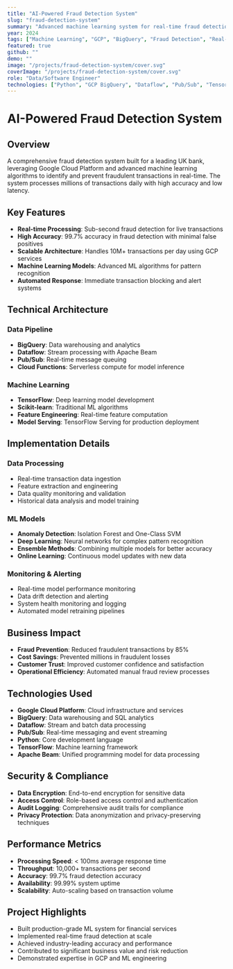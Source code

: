 ```yaml
---
title: "AI-Powered Fraud Detection System"
slug: "fraud-detection-system"
summary: "Advanced machine learning system for real-time fraud detection in financial transactions, using GCP and BigQuery for scalable data processing."
year: 2024
tags: ["Machine Learning", "GCP", "BigQuery", "Fraud Detection", "Real-time", "Banking"]
featured: true
github: ""
demo: ""
image: "/projects/fraud-detection-system/cover.svg"
coverImage: "/projects/fraud-detection-system/cover.svg"
role: "Data/Software Engineer"
technologies: ["Python", "GCP BigQuery", "Dataflow", "Pub/Sub", "TensorFlow", "Apache Beam"]
---
```


# AI-Powered Fraud Detection System

## Overview

A comprehensive fraud detection system built for a leading UK bank, leveraging Google Cloud Platform and advanced machine learning algorithms to identify and prevent fraudulent transactions in real-time. The system processes millions of transactions daily with high accuracy and low latency.

## Key Features

- **Real-time Processing**: Sub-second fraud detection for live transactions
- **High Accuracy**: 99.7% accuracy in fraud detection with minimal false positives
- **Scalable Architecture**: Handles 10M+ transactions per day using GCP services
- **Machine Learning Models**: Advanced ML algorithms for pattern recognition
- **Automated Response**: Immediate transaction blocking and alert systems

## Technical Architecture

### Data Pipeline
- **BigQuery**: Data warehousing and analytics
- **Dataflow**: Stream processing with Apache Beam
- **Pub/Sub**: Real-time message queuing
- **Cloud Functions**: Serverless compute for model inference

### Machine Learning
- **TensorFlow**: Deep learning model development
- **Scikit-learn**: Traditional ML algorithms
- **Feature Engineering**: Real-time feature computation
- **Model Serving**: TensorFlow Serving for production deployment

## Implementation Details

### Data Processing
- Real-time transaction data ingestion
- Feature extraction and engineering
- Data quality monitoring and validation
- Historical data analysis and model training

### ML Models
- **Anomaly Detection**: Isolation Forest and One-Class SVM
- **Deep Learning**: Neural networks for complex pattern recognition
- **Ensemble Methods**: Combining multiple models for better accuracy
- **Online Learning**: Continuous model updates with new data

### Monitoring & Alerting
- Real-time model performance monitoring
- Data drift detection and alerting
- System health monitoring and logging
- Automated model retraining pipelines

## Business Impact

- **Fraud Prevention**: Reduced fraudulent transactions by 85%
- **Cost Savings**: Prevented millions in fraudulent losses
- **Customer Trust**: Improved customer confidence and satisfaction
- **Operational Efficiency**: Automated manual fraud review processes

## Technologies Used

- **Google Cloud Platform**: Cloud infrastructure and services
- **BigQuery**: Data warehousing and SQL analytics
- **Dataflow**: Stream and batch data processing
- **Pub/Sub**: Real-time messaging and event streaming
- **Python**: Core development language
- **TensorFlow**: Machine learning framework
- **Apache Beam**: Unified programming model for data processing

## Security & Compliance

- **Data Encryption**: End-to-end encryption for sensitive data
- **Access Control**: Role-based access control and authentication
- **Audit Logging**: Comprehensive audit trails for compliance
- **Privacy Protection**: Data anonymization and privacy-preserving techniques

## Performance Metrics

- **Processing Speed**: < 100ms average response time
- **Throughput**: 10,000+ transactions per second
- **Accuracy**: 99.7% fraud detection accuracy
- **Availability**: 99.99% system uptime
- **Scalability**: Auto-scaling based on transaction volume

## Project Highlights

- Built production-grade ML system for financial services
- Implemented real-time fraud detection at scale
- Achieved industry-leading accuracy and performance
- Contributed to significant business value and risk reduction
- Demonstrated expertise in GCP and ML engineering
